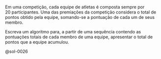 <!-- Soma de pontos em quantidade fixa -->
::: {#exr-0026}
Em uma competição, cada equipe de atletas é composta sempre por 20\ participantes. Uma das premiações da competição considera o total de pontos obtido pela equipe, somando-se a pontuação de cada um de seus membro.

Escreva um algoritmo para, a partir de uma sequência contendo as pontuações totais de cada membro de uma equipe, apresentar o total de pontos que a equipe acumulou.

@sol-0026
:::